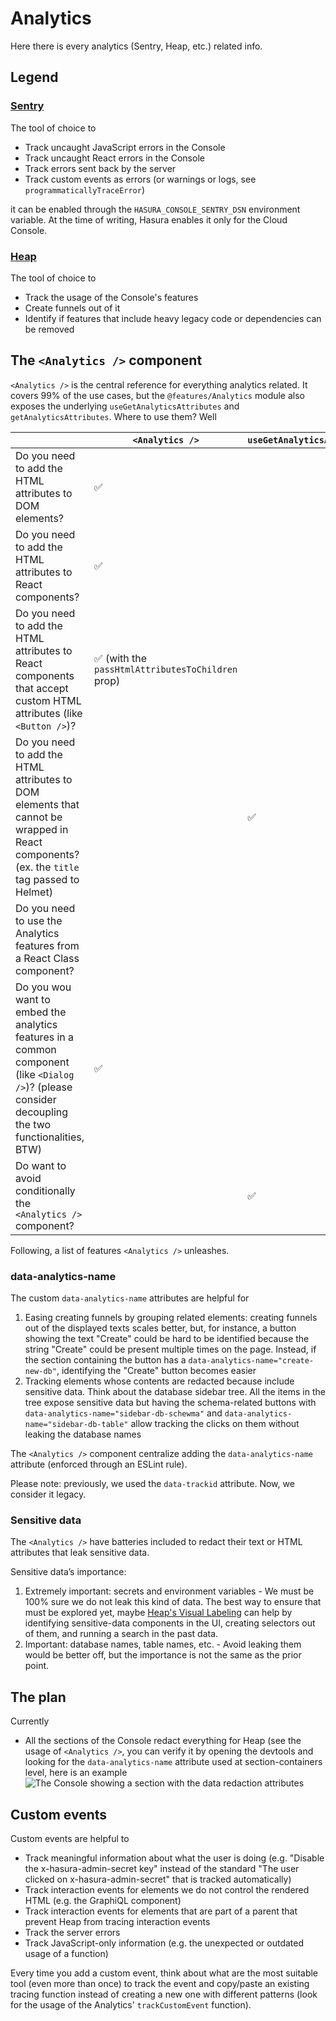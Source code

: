 
<Meta title="Dev/Analytics" />

# Analytics

Here there is every analytics (Sentry, Heap, etc.) related info.

## Legend

### [Sentry](https://sentry.io/)

The tool of choice to

- Track uncaught JavaScript errors in the Console
- Track uncaught React errors in the Console
- Track errors sent back by the server
- Track custom events as errors (or warnings or logs, see `programmaticallyTraceError`)

it can be enabled through the `HASURA_CONSOLE_SENTRY_DSN` environment variable. At the time of writing, Hasura enables it only for the Cloud Console.

### [Heap](https://heap.io/)

The tool of choice to

- Track the usage of the Console's features
- Create funnels out of it
- Identify if features that include heavy legacy code or dependencies can be removed

## The `<Analytics />` component

`<Analytics />` is the central reference for everything analytics related. It covers 99% of the use cases, but the `@features/Analytics` module also exposes the underlying `useGetAnalyticsAttributes` and `getAnalyticsAttributes`. Where to use them? Well

|                                                                                                                                                      | `<Analytics />`                                   | `useGetAnalyticsAttributes` | `getAnalyticsAttributes` |
| ---------------------------------------------------------------------------------------------------------------------------------------------------- | ------------------------------------------------- | --------------------------- | ------------------------ |
| Do you need to add the HTML attributes to DOM elements?                                                                                              | ✅                                                |                             |                          |
| Do you need to add the HTML attributes to React components?                                                                                          | ✅                                                |                             |                          |
| Do you need to add the HTML attributes to React components that accept custom HTML attributes (like `<Button />`)?                                   | ✅ (with the `passHtmlAttributesToChildren` prop) |                             |                          |
| Do you need to add the HTML attributes to DOM elements that cannot be wrapped in React components? (ex. the `title` tag passed to Helmet)            |                                                   | ✅                          |                          |
| Do you need to use the Analytics features from a React Class component?                                                                              |                                                   |                             | ✅                       |
| Do you wou want to embed the analytics features in a common component (like `<Dialog />`)? (please consider decoupling the two functionalities, BTW) | ✅                                                |                             |                          |
| Do want to avoid conditionally the `<Analytics />` component?                                                                                        |                                                   | ✅                          |                          |

Following, a list of features `<Analytics />` unleashes.

### data-analytics-name

The custom `data-analytics-name` attributes are helpful for

1. Easing creating funnels by grouping related elements: creating funnels out of the displayed texts scales better, but, for instance, a button showing the text "Create" could be hard to be identified because the string "Create" could be present multiple times on the page. Instead, if the section containing the button has a `data-analytics-name="create-new-db"`, identifying the "Create" button becomes easier
2. Tracking elements whose contents are redacted because include sensitive data. Think about the database sidebar tree. All the items in the tree expose sensitive data but having the schema-related buttons with `data-analytics-name="sidebar-db-schewma"` and `data-analytics-name="sidebar-db-table"` allow tracking the clicks on them without leaking the database names

The `<Analytics />` component centralize adding the `data-analytics-name` attribute (enforced through an ESLint rule).

Please note: previously, we used the `data-trackid` attribute. Now, we consider it legacy.

### Sensitive data

The `<Analytics />` have batteries included to redact their text or HTML attributes that leak sensitive data.

Sensitive data’s importance:

1. Extremely important: secrets and environment variables - We must be 100% sure we do not leak this kind of data. The best way to ensure that must be explored yet, maybe [Heap's Visual Labeling](https://help.heap.io/definitions/visual-labeling/define-events-with-visual-labeling-web/) can help by identifying sensitive-data components in the UI, creating selectors out of them, and running a search in the past data.
2. Important: database names, table names, etc. - Avoid leaking them would be better off, but the importance is not the same as the prior point.

## The plan

Currently

- All the sections of the Console redact everything for Heap (see the usage of `<Analytics />`, you can verify it by opening the devtools and looking for the `data-analytics-name` attribute used at section-containers level, here is an example ![The Console showing a section with the data redaction attributes](./images/storybook-assets/analytics/section-data-redaction.jpg 'Data redaction at the section level')

## Custom events

Custom events are helpful to

- Track meaningful information about what the user is doing (e.g. "Disable the x-hasura-admin-secret key" instead of the standard "The user clicked on x-hasura-admin-secret" that is tracked automatically)
- Track interaction events for elements we do not control the rendered HTML (e.g. the GraphiQL component)
- Track interaction events for elements that are part of a parent that prevent Heap from tracing interaction events
- Track the server errors
- Track JavaScript-only information (e.g. the unexpected or outdated usage of a function)

Every time you add a custom event, think about what are the most suitable tool (even more than once) to track the event and copy/paste an existing tracing function instead of creating a new one with different patterns (look for the usage of the Analytics' `trackCustomEvent` function).
